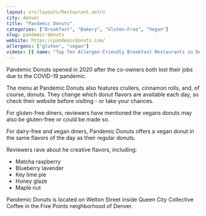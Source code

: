```yaml
---
layout: src/layouts/Restaurant.astro
city: denver
title: "Pandemic Donuts"
categories: ["Breakfast", "Bakery", "Gluten-Free", "Vegan"]
slug: pandemic-donuts
website: https://pandemicdonuts.com/
allergens: ["gluten", "vegan"]
videos: [{ name: "Top Ten Allergen-Friendly Breakfast Restaurants in Denver, Colorado", url: "https://www.youtube.com/watch?v=h3YFkmc6GvU" }]
---
```


Pandemic Donuts opened in 2020 after the co-owners both lost their jobs due to the COVID-19 pandemic.

The menu at Pandemic Donuts also features crullers, cinnamon rolls, and, of course, donuts. They change which donut flavors are available each day, so check their website before visiting - or take your chances.

For gluten-free diners, reviewers have mentioned the vegans donuts may also be gluten-free or could be made so.

For dairy-free and vegan diners, Pandemic Donuts offers a vegan donut in the same flavors of the day as their regular donuts.

Reviewers rave about he creative flavors, including:
* Matcha raspberry
* Blueberry lavender
* Key lime pie
* Honey glaze
* Maple nut

Pandemic Donuts is located on Welton Street inside Queen City Collective Coffee in the Five Points neighborhood of Denver.
